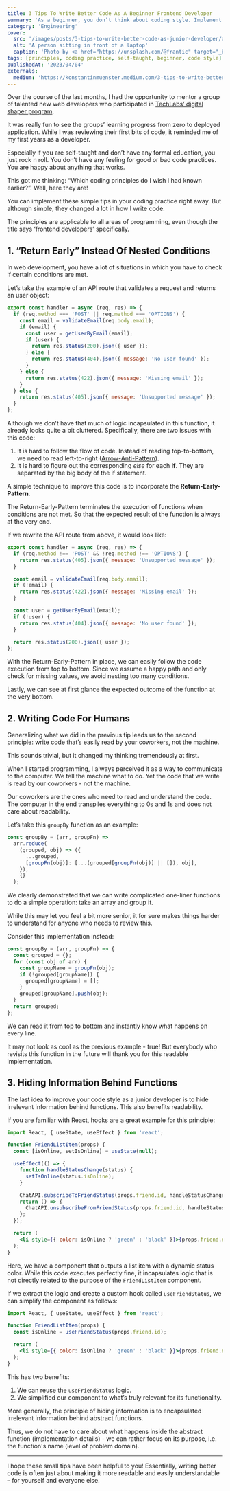 ```yaml
---
title: 3 Tips To Write Better Code As A Beginner Frontend Developer
summary: 'As a beginner, you don’t think about coding style. Implement these three principles to improve your code base immediately.'
category: 'Engineering'
cover:
  src: '/images/posts/3-tips-to-write-better-code-as-junior-developer/alex-kotliarskyi-ourQHRTE2IM-unsplash.jpg'
  alt: 'A person sitting in front of a laptop'
  caption: 'Photo by <a href="https://unsplash.com/@frantic" target="_blank" rel="noopener noreferrer">Alex Kotliarskyi</a> on Unsplash'
tags: [principles, coding practice, self-taught, beginner, code style]
publishedAt: '2023/04/04'
externals:
  medium: 'https://konstantinmuenster.medium.com/3-tips-to-write-better-code-as-a-beginner-frontend-developer-ea0fe9b3492c'
---
```


Over the course of the last months, I had the opportunity to mentor a group of talented new web developers who participated in [TechLabs’ digital shaper program](https://techlabs.org/).

It was really fun to see the groups’ learning progress from zero to deployed application. While I was reviewing their first bits of code, it reminded me of my first years as a developer.

Especially if you are self-taught and don’t have any formal education, you just rock n roll. You don’t have any feeling for good or bad code practices. You are happy about anything that works.

This got me thinking: “Which coding principles do I wish I had known earlier?”. Well, here they are!

You can implement these simple tips in your coding practice right away. But although simple, they changed a lot in how I write code.

<Callout>
  The principles are applicable to all areas of programming, even though the
  title says ‘frontend developers’ specifically.
</Callout>

## 1. “Return Early” Instead Of Nested Conditions

In web development, you have a lot of situations in which you have to check if certain conditions are met.

Let’s take the example of an API route that validates a request and returns an user object:

```jsx
export const handler = async (req, res) => {
  if (req.method === 'POST' || req.method === 'OPTIONS') {
    const email = validateEmail(req.body.email);
    if (email) {
      const user = getUserByEmail(email);
      if (user) {
        return res.status(200).json({ user });
      } else {
        return res.status(404).json({ message: 'No user found' });
      }
    } else {
      return res.status(422).json({ message: 'Missing email' });
    }
  } else {
    return res.status(405).json({ message: 'Unsupported message' });
  }
};
```

Although we don’t have that much of logic incapsulated in this function, it already looks quite a bit cluttered. Specifically, there are two issues with this code:

1. It is hard to follow the flow of code. Instead of reading top-to-bottom, we need to read left-to-right ([Arrow-Anti-Pattern](http://wiki.c2.com/?ArrowAntiPattern)).
2. It is hard to figure out the corresponding _else_ for each **if**. They are separated by the big body of the if statement.

A simple technique to improve this code is to incorporate the **Return-Early-Pattern**.

The Return-Early-Pattern terminates the execution of functions when conditions are not met. So that the expected result of the function is always at the very end.

If we rewrite the API route from above, it would look like:

```jsx
export const handler = async (req, res) => {
  if (req.method !== 'POST' && !req.method !== 'OPTIONS') {
    return res.status(405).json({ message: 'Unsupported message' });
  }

  const email = validateEmail(req.body.email);
  if (!email) {
    return res.status(422).json({ message: 'Missing email' });
  }

  const user = getUserByEmail(email);
  if (!user) {
    return res.status(404).json({ message: 'No user found' });
  }

  return res.status(200).json({ user });
};
```

With the Return-Early-Pattern in place, we can easily follow the code execution from top to bottom. Since we assume a happy path and only check for missing values, we avoid nesting too many conditions.

Lastly, we can see at first glance the expected outcome of the function at the very bottom.

## 2. Writing Code For Humans

Generalizing what we did in the previous tip leads us to the second principle: write code that’s easily read by your coworkers, not the machine.

This sounds trivial, but it changed my thinking tremendously at first.

When I started programming, I always perceived it as a way to communicate to the computer. We tell the machine what to do. Yet the code that we write is read by our coworkers - not the machine.

Our coworkers are the ones who need to read and understand the code. The computer in the end transpiles everything to 0s and 1s and does not care about readability.

Let’s take this `groupBy` function as an example:

```jsx
const groupBy = (arr, groupFn) =>
  arr.reduce(
    (grouped, obj) => ({
      ...grouped,
      [groupFn(obj)]: [...(grouped[groupFn(obj)] || []), obj],
    }),
    {}
  );
```

We clearly demonstrated that we can write complicated one-liner functions to do a simple operation: take an array and group it.

While this may let you feel a bit more senior, it for sure makes things harder to understand for anyone who needs to review this.

Consider this implementation instead:

```jsx
const groupBy = (arr, groupFn) => {
  const grouped = {};
  for (const obj of arr) {
    const groupName = groupFn(obj);
    if (!grouped[groupName]) {
      grouped[groupName] = [];
    }
    grouped[groupName].push(obj);
  }
  return grouped;
};
```

We can read it from top to bottom and instantly know what happens on every line.

It may not look as cool as the previous example - true! But everybody who revisits this function in the future will thank you for this readable implementation.

## 3. Hiding Information Behind Functions

The last idea to improve your code style as a junior developer is to hide irrelevant information behind functions. This also benefits readability.

If you are familiar with React, hooks are a great example for this principle:

```jsx
import React, { useState, useEffect } from 'react';

function FriendListItem(props) {
  const [isOnline, setIsOnline] = useState(null);

  useEffect(() => {
    function handleStatusChange(status) {
      setIsOnline(status.isOnline);
    }

    ChatAPI.subscribeToFriendStatus(props.friend.id, handleStatusChange);
    return () => {
      ChatAPI.unsubscribeFromFriendStatus(props.friend.id, handleStatusChange);
    };
  });

  return (
    <li style={{ color: isOnline ? 'green' : 'black' }}>{props.friend.name}</li>
  );
}
```

Here, we have a component that outputs a list item with a dynamic status color. While this code executes perfectly fine, it incapsulates logic that is not directly related to the purpose of the `FriendListItem` component.

If we extract the logic and create a custom hook called `useFriendStatus`, we can simplify the component as follows:

```jsx
import React, { useState, useEffect } from 'react';

function FriendListItem(props) {
  const isOnline = useFriendStatus(props.friend.id);

  return (
    <li style={{ color: isOnline ? 'green' : 'black' }}>{props.friend.name}</li>
  );
}
```

This has two benefits:

1. We can reuse the `useFriendStatus` logic.
2. We simplified our component to what’s truly relevant for its functionality.

More generally, the principle of hiding information is to encapsulated irrelevant information behind abstract functions.

Thus, we do not have to care about what happens inside the abstract function (implementation details) - we can rather focus on its purpose, i.e. the function's name (level of problem domain).

---

I hope these small tips have been helpful to you! Essentially, writing better code is often just about making it more readable and easily understandable – for yourself and everyone else.
